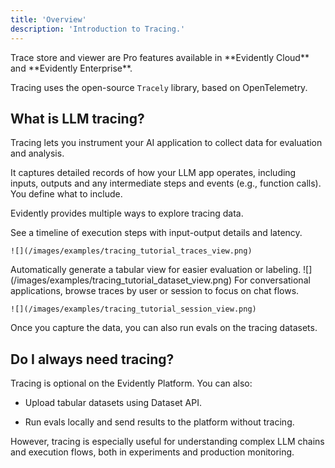 ```yaml
---
title: 'Overview'
description: 'Introduction to Tracing.'
---
```


<Check>
  Trace store and viewer are Pro features available in **Evidently Cloud** and **Evidently Enterprise**.
</Check>

Tracing uses the open-source `Tracely` library, based on OpenTelemetry.

## What is LLM tracing?

Tracing lets you instrument your AI application to collect data for evaluation and analysis.

It captures detailed records of how your LLM app operates, including inputs, outputs and any intermediate steps and events (e.g., function calls). You define what to include.

Evidently provides multiple ways to explore tracing data.

<Tabs>
  <Tab title="Trace view">
    See a timeline of execution steps with input-output details and latency.

    ![](/images/examples/tracing_tutorial_traces_view.png)
  </Tab>

  <Tab title="Dataset view">
    Automatically generate a tabular view for easier evaluation or labeling.
    ![](/images/examples/tracing_tutorial_dataset_view.png)
  </Tab>

  <Tab title="Dialogue view">
    For conversational applications, browse traces by user or session to focus on chat flows.

    ![](/images/examples/tracing_tutorial_session_view.png)
  </Tab>
</Tabs>

Once you capture the data, you can also run evals on the tracing datasets.

## Do I always need tracing?

Tracing is optional on the Evidently Platform. You can also:

* Upload tabular datasets using Dataset API.

* Run evals locally and send results to the platform without tracing.

However, tracing is especially useful for understanding complex LLM chains and execution flows, both in experiments and production monitoring.